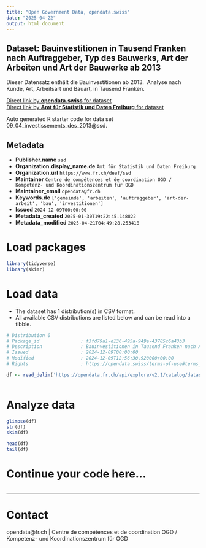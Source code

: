 ```yaml
---
title: "Open Government Data, opendata.swiss"
date: "2025-04-22"
output: html_document
---
```


## Dataset: Bauinvestitionen in Tausend Franken nach Auftraggeber, Typ des Bauwerks, Art der Arbeiten und Art der Bauwerke ab 2013

Dieser Datensatz enthält die Bauinvestitionen ab 2013.  Analyse nach Kunde, Art, Arbeitsart und Bauart, in Tausend Franken.

[Direct link by **opendata.swiss** for dataset](https://opendata.swiss/de/dataset/bauinvestitionen-in-tausend-franken-nach-auftraggeber-typ-des-bauwerks-art-der-arbeiten-un-2013)<br>
[Direct link by **Amt für Statistik und Daten Freiburg** for dataset](https://opendata.fr.ch/explore/dataset/09_04_investissements_des_2013/)

Auto generated R starter code for data set 09_04_investissements_des_2013@ssd.

## Metadata

- **Publisher.name** `ssd`
- **Organization.display_name.de** `Amt für Statistik und Daten Freiburg`
- **Organization.url** `https://www.fr.ch/deef/ssd`
- **Maintainer** `Centre de compétences et de coordination OGD / Kompetenz- und Koordinationszentrum für OGD`
- **Maintainer_email** `opendata@fr.ch`
- **Keywords.de** `['gemeinde', 'arbeiten', 'auftraggeber', 'art-der-arbeit', 'bau', 'investitionen']`
- **Issued** `2024-12-09T00:00:00`
- **Metadata_created** `2025-01-30T19:22:45.148822`
- **Metadata_modified** `2025-04-21T04:49:28.253418`


# Load packages

```r

library(tidyverse)
library(skimr)

```

# Load data

-   The dataset has 1 distribution(s) in CSV format.
-   All available CSV distributions are listed below and can be read into a tibble.

```r

# Distribution 0
# Package_id               : f3fd79a1-d136-495a-949e-43785c6a43b3
# Description              : Bauinvestitionen in Tausend Franken nach Auftraggeber, Typ des Bauwerks, Art der Arbeiten und Art der Bauwerke ab 2013 (csv)
# Issued                   : 2024-12-09T00:00:00
# Modified                 : 2024-12-09T12:56:30.920000+00:00
# Rights                   : https://opendata.swiss/terms-of-use#terms_by

df <- read_delim('https://opendata.fr.ch/api/explore/v2.1/catalog/datasets/09_04_investissements_des_2013/exports/csv?use_labels=true')



```

# Analyze data

```r

glimpse(df)
str(df)
skim(df)

head(df)
tail(df)

```

# Continue your code here...

```r

```

------------------------------------------------------------------------

# Contact

opendata@fr.ch | Centre de compétences et de coordination OGD / Kompetenz- und Koordinationszentrum für OGD
